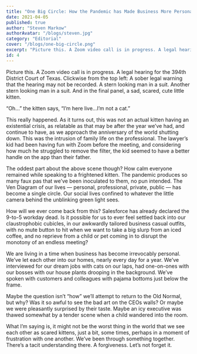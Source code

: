 ```yaml
---
title: "One Big Circle: How the Pandemic has Made Business More Personal than Ever"
date: 2021-04-05
published: true
author: "Steven Markow"
authorAvatar: "/blogs/steven.jpg"
category: "Editorial"
cover: "/blogs/one-big-circle.png"
excerpt: "Picture this. A Zoom video call is in progress. A legal hearing for the 394th District Court of Texas. Clickwise from the top left: A sober legal warning that the hearing may not be recorded. A stern looking man in a suit."
id: 4
---
```


Picture this. A Zoom video call is in progress. A legal hearing for the 394th District Court of Texas. Clickwise from the top left: A sober legal warning that the hearing may not be recorded. A stern looking man in a suit. Another stern looking man in a suit. And in the final panel, a sad, scared, cute little kitten.

“Oh…” the kitten says, “I’m here live…I’m not a cat.”

This really happened. As it turns out, this was not an actual kitten having an existential crisis, as relatable as that may be after the year we’ve had, and continue to have, as we approach the anniversary of the world shutting down. This was the intrusion of family life on the professional. The lawyer’s kid had been having fun with Zoom before the meeting, and considering how much he struggled to remove the filter, the kid seemed to have a better handle on the app than their father.

The oddest part about the above scene though? How calm everyone remained while speaking to a frightened kitten. The pandemic produces so many faux pas that we’ve been inoculated to them, no pun intended. The Ven Diagram of our lives — personal, professional, private, public — has become a single circle. Our social lives confined to whatever the little camera behind the unblinking green light sees.

How will we ever come back from this? Salesforce has already declared the 9-to-5 workday dead. Is it possible for us to ever feel settled back into our claustrophobic cubicles, in our awkwardly tailored business casual outfits, with no mute button to hit when we want to take a big slurp from an iced coffee, and no reprieve from a child or pet coming in to disrupt the monotony of an endless meeting?

We are living in a time when business has become irrevocably personal. We’ve let each other into our homes, nearly every day for a year. We’ve interviewed for our dream jobs with cats on our laps, had one-on-ones with our bosses with our house plants drooping in the background. We’ve spoken with customers and colleagues with pajama bottoms just below the frame.

Maybe the question isn’t “how” we’ll attempt to return to the Old Normal, but why? Was it so awful to see the bad art on the CEOs walls? Or maybe we were pleasantly surprised by their taste. Maybe an icy executive was thawed somewhat by a tender scene when a child wandered into the room.

What I’m saying is, it might not be the worst thing in the world that we see each other as scared kittens, just a bit, some times, perhaps in a moment of frustration with one another. We’ve been through something together. There’s a tacit understanding there. A forgiveness. Let’s not forget it.

